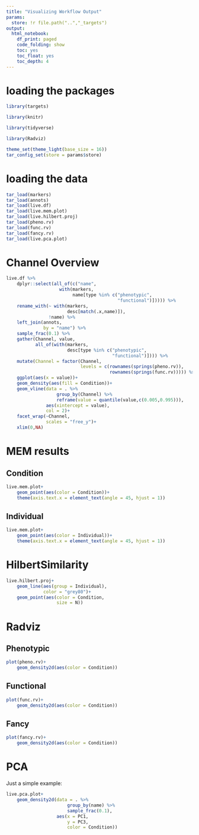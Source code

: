```yaml
---
title: "Visualizing Workflow Output"
params:
  store: !r file.path("..","_targets")
output:
  html_notebook:
    df_print: paged
    code_folding: show
    toc: yes
    toc_float: yes
    toc_depth: 4
---
```


# loading the packages

```r
library(targets)

library(knitr)

library(tidyverse)

library(Radviz)

theme_set(theme_light(base_size = 16))
tar_config_set(store = params$store)
```

# loading the data

```r
tar_load(markers)
tar_load(annots)
tar_load(live.df)
tar_load(live.mem.plot)
tar_load(live.hilbert.proj)
tar_load(pheno.rv)
tar_load(func.rv)
tar_load(fancy.rv)
tar_load(live.pca.plot)
```

# Channel Overview

```r
live.df %>%
    dplyr::select(all_of(c("name",
                    with(markers,
                         name[type %in% c("phenotypic",
                                          "functional")])))) %>% 
    rename_with(~ with(markers,
                       desc[match(.x,name)]),
                !name) %>% 
    left_join(annots,
              by = "name") %>% 
    sample_frac(0.1) %>% 
    gather(Channel, value,
           all_of(with(markers,
                       desc[type %in% c("phenotypic",
                                        "functional")]))) %>% 
    mutate(Channel = factor(Channel,
                            levels = c(rownames(springs(pheno.rv)),
                                       rownames(springs(func.rv))))) %>% 
    ggplot(aes(x = value))+
    geom_density(aes(fill = Condition))+
    geom_vline(data = . %>% 
                   group_by(Channel) %>% 
                   reframe(value = quantile(value,c(0.005,0.995))),
               aes(xintercept = value),
               col = 2)+
    facet_wrap(~Channel,
               scales = "free_y")+
    xlim(0,NA)
```

# MEM results {.tabset}

## Condition

```r
live.mem.plot+
    geom_point(aes(color = Condition))+
    theme(axis.text.x = element_text(angle = 45, hjust = 1))
```

## Individual

```r
live.mem.plot+
    geom_point(aes(color = Individual))+
    theme(axis.text.x = element_text(angle = 45, hjust = 1))
```

# HilbertSimilarity

```r
live.hilbert.proj+
    geom_line(aes(group = Individual),
              color = "grey80")+
    geom_point(aes(color = Condition,
                   size = N))
```

# Radviz {.tabset}

## Phenotypic

```r
plot(pheno.rv)+
    geom_density2d(aes(color = Condition))
```

## Functional

```r
plot(func.rv)+
    geom_density2d(aes(color = Condition))
```

## Fancy

```r
plot(fancy.rv)+
    geom_density2d(aes(color = Condition))
```

# PCA

Just a simple example:

```r
live.pca.plot+
    geom_density2d(data = . %>% 
                       group_by(name) %>% 
                       sample_frac(0.1),
                   aes(x = PC1, 
                       y = PC3, 
                       color = Condition))
```

